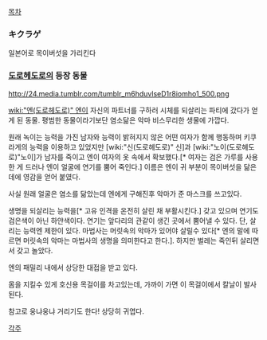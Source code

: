 [[목차]]

=== キクラゲ ===
일본어로 목이버섯을 가리킨다

=== [[도로헤도로]]의 등장 동물 ===
http://24.media.tumblr.com/tumblr_m6hduvlseD1r8iomho1_500.png

[[wiki:"엔(도로헤도로)" 엔]]이 자신의 파트너를 구하러 시체를 되살리는 파티에 갔다가 얻게 된 동물. 평범한 동물이라기보단 염소닮은 악마 비스무리한 생물에 가깝다.

원래 녹이는 능력을 가진 남자와 능력이 밝혀지지 않은 어떤 여자가 함께 행동하며 키쿠라게의 능력을 이용하고 있었지만 [wiki:"신(도로헤도로)" 신]과 [wiki:"노이(도로헤도로)"노이]가 남자를 죽이고 엔이 여자의 옷 속에서 확보했다.[* 여자는 검은 가루를 사용한 게 드러나 엔이 얼굴에 연기를 뿜어 죽인다.] 이름은 엔이 귀 부분이 목이버섯을 닮은 데에 영감을 얻어 붙였다.

사실 원래 얼굴은 염소를 닮았는데 엔에게 구해진후 악마가 준 마스크를 쓰고있다.

생명을 되살리는 능력을[* 고유 인격을 온전히 살린 채 부활시킨다.] 갖고 있으며 연기도 검은색이 아닌 하얀색이다. 연기는 앞다리의 관같이 생긴 곳에서 뿜어낼 수 있다. 단, 살리는 능력엔 제한이 있다. 마법사는 머릿속의 악마가 있어야 살릴수 있다[* 엔의 말에 따르면 머릿속의 악마는 마법사의 생명을 의미한다고 한다.]. 하지만 벌레는 죽인뒤 살리면서 갖고 놀았다.

엔의 패밀리 내에서 상당한 대접을 받고 있다. 

몸을 지킬수 있게 호신용 목걸이를 차고있는데, 가까이 가면 이 목걸이에서 칼날이 발사된다.

참고로 웅냐웅냐 거리기도 한다! 상당히 귀엽다.

[[각주]]
